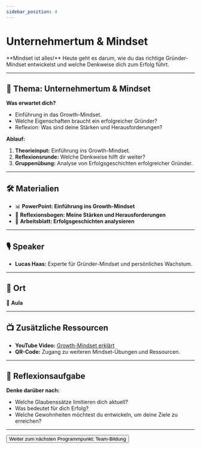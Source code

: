 ```yaml
---
sidebar_position: 4
---
```


# Unternehmertum & Mindset

<Admonition type="info" icon="🧠">
  **Mindset ist alles!**  
  Heute geht es darum, wie du das richtige Gründer-Mindset entwickelst und welche Denkweise dich zum Erfolg führt.
</Admonition>

---

## 🎯 **Thema:** Unternehmertum & Mindset

**Was erwartet dich?**  
- Einführung in das Growth-Mindset.  
- Welche Eigenschaften braucht ein erfolgreicher Gründer?  
- Reflexion: Was sind deine Stärken und Herausforderungen?  

**Ablauf:**  
1. **Theorieinput:** Einführung ins Growth-Mindset.  
2. **Reflexionsrunde:** Welche Denkweise hilft dir weiter?  
3. **Gruppenübung:** Analyse von Erfolgsgeschichten erfolgreicher Gründer.  

---

## 🛠️ **Materialien**

- 📊 **PowerPoint: Einführung ins Growth-Mindset**  
- 📝 **Reflexionsbogen: Meine Stärken und Herausforderungen**  
- 📄 **Arbeitsblatt: Erfolgsgeschichten analysieren**  

---

## 🎙️ **Speaker**

- **Lucas Haas:** Experte für Gründer-Mindset und persönliches Wachstum.  

---

## 📍 **Ort**

📍 **Aula**  

---

## 📺 **Zusätzliche Ressourcen**

- **YouTube Video:** [Growth-Mindset erklärt](https://www.youtube.com/watch?v=example)  
- **QR-Code:** Zugang zu weiteren Mindset-Übungen und Ressourcen.  

---

## 🚀 **Reflexionsaufgabe**

**Denke darüber nach:**  
- Welche Glaubenssätze limitieren dich aktuell?  
- Was bedeutet für dich Erfolg?  
- Welche Gewohnheiten möchtest du entwickeln, um deine Ziele zu erreichen?  

---

<Button destination="/roadmap/docs/yfn-school/day1/team-building">
  Weiter zum nächsten Programmpunkt: Team-Bildung
</Button>